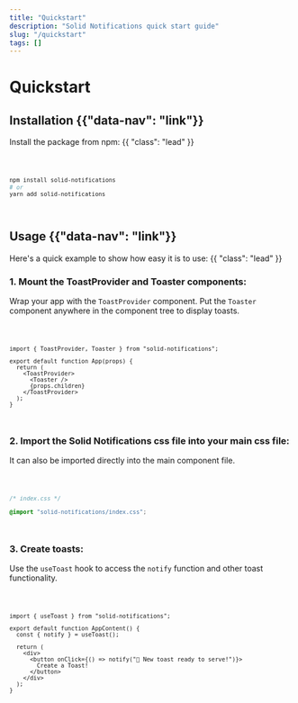 ```yaml
---
title: "Quickstart"
description: "Solid Notifications quick start guide"
slug: "/quickstart"
tags: []
---
```



# Quickstart

## Installation {{"data-nav": "link"}}

Install the package from npm: {{ "class": "lead" }}

<Code lang="bash">

```bash
npm install solid-notifications
# or
yarn add solid-notifications
```

</Code>

## Usage {{"data-nav": "link"}}

Here's a quick example to show how easy it is to use: {{ "class": "lead" }}

### 1. Mount the ToastProvider and Toaster components:

Wrap your app with the `ToastProvider` component. Put the `Toaster` component anywhere in the component tree to display toasts.

<Code lang="tsx">

```tsx
import { ToastProvider, Toaster } from "solid-notifications";

export default function App(props) {
  return (
    <ToastProvider>
      <Toaster />
      {props.children}
    </ToastProvider>
  );
}
```

</Code>

### 2. Import the Solid Notifications css file into your main css file:

It can also be imported directly into the main component file.

<Code lang="css">

```css
/* index.css */

@import "solid-notifications/index.css";
```

</Code>

### 3. Create toasts:

Use the `useToast` hook to access the `notify` function and other toast functionality.

<Code lang="tsx">

```tsx
import { useToast } from "solid-notifications";

export default function AppContent() {
  const { notify } = useToast();

  return (
    <div>
      <button onClick={() => notify("🚀 New toast ready to serve!")}>
        Create a Toast!
      </button>
    </div>
  );
}
```

</Code>
